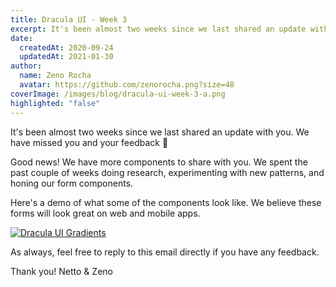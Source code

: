 ```yaml
---
title: Dracula UI - Week 3
excerpt: It's been almost two weeks since we last shared an update with you. We have missed you and your feedback.
date:
  createdAt: 2020-09-24
  updatedAt: 2021-01-30
author:
  name: Zeno Rocha
  avatar: https://github.com/zenorocha.png?size=48
coverImage: /images/blog/dracula-ui-week-3-a.png
highlighted: "false"
---
```


It's been almost two weeks since we last shared an update with you. We have missed you and your feedback 🥺

Good news! We have more components to share with you. We spent the past couple of weeks doing research, experimenting with new patterns, and honing our form components.

Here's a demo of what some of the components look like.
We believe these forms will look great on web and mobile apps.

[![Dracula UI Gradients](/images/blog/dracula-ui-week-3-a.png)](/ui)

As always, feel free to reply to this email directly if you have any feedback.

Thank you!
Netto & Zeno
